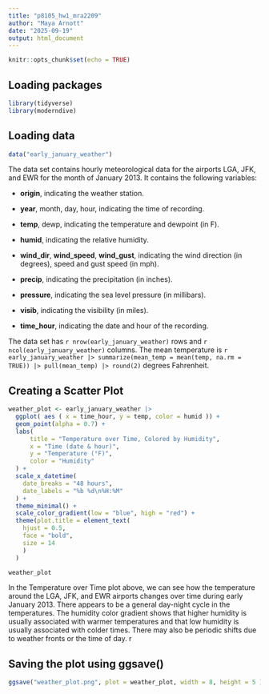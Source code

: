 ```yaml
---
title: "p8105_hw1_mra2209"
author: "Maya Arnott"
date: "2025-09-19"
output: html_document
---
```


```r
knitr::opts_chunk$set(echo = TRUE)
```

## Loading packages

```r
library(tidyverse)
library(moderndive)
```

## Loading data

```r
data("early_january_weather")
```

The data set contains hourly meteorological data for the airports LGA, JFK, and EWR for the month of January 2013. It contains the following variables:  

  - **origin**, indicating the weather station.  
  
  - **year**, month, day, hour, indicating the time of recording.  
  
  - **temp**, dewp, indicating the temperature and dewpoint (in F).  
  
  - **humid**, indicating the relative humidity.  
  
  - **wind_dir**, **wind_speed**, **wind_gust**, indicating the wind            direction (in degrees), speed and gust speed (in mph).  
  
  - **precip**, indicating the precipitation (in inches). 
  
  - **pressure**, indicating the sea level pressure (in millibars).
  
  - **visib**, indicating the visibility (in miles).  
  
  - **time_hour**, indicating the date and hour of the recording.
  
The data set has `r nrow(early_january_weather)` rows and `r ncol(early_january_weather)` columns. The mean temperature is `r early_january_weather |> summarize(mean_temp = mean(temp, na.rm = TRUE)) |> pull(mean_temp) |> round(2)` degrees Fahrenheit. 


## Creating a Scatter Plot
```r

weather_plot <- early_january_weather |> 
  ggplot( aes ( x = time_hour, y = temp, color = humid )) +
  geom_point(alpha = 0.7) + 
  labs(
      title = "Temperature over Time, Colored by Humidity",
      x = "Time (date & hour)",
      y = "Temperature (°F)",
      color = "Humidity"
  ) + 
  scale_x_datetime(
    date_breaks = "48 hours",
    date_labels = "%b %d\n%H:%M"
  ) +
  theme_minimal() + 
  scale_color_gradient(low = "blue", high = "red") + 
  theme(plot.title = element_text( 
    hjust = 0.5,
    face = "bold",
    size = 14
    )
  )

weather_plot
```

In the Temperature over Time plot above, we can see how the temperature around the LGA, JFK, and EWR airports changes over time during early January 2013. There appears to be a general day-night cycle in the temperatures. The humidity color gradient shows that higher humidity is usually associated with warmer temperatures and that low humidity is usually associated with colder times. There may also be periodic shifts due to weather fronts or the time of day.
r

## Saving the plot using ggsave()

```r

ggsave("weather_plot.png", plot = weather_plot, width = 8, height = 5 )

```

